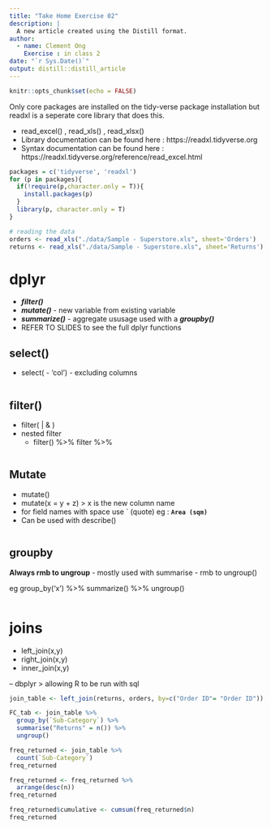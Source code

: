 ```yaml
---
title: "Take Home Exercise 02"
description: |
  A new article created using the Distill format.
author:
  - name: Clement Ong 
    Exercise : in class 2
date: "`r Sys.Date()`"
output: distill::distill_article
---
```


```r
knitr::opts_chunk$set(echo = FALSE)
```

Only core packages are installed on the tidy-verse package installation but readxl is a seperate core library that does this.

- read_excel() , read_xls() , read_xlsx()
- Library documentation can be found here : https://readxl.tidyverse.org
- Syntax documentation can be found here : https://readxl.tidyverse.org/reference/read_excel.html 

```r
packages = c('tidyverse', 'readxl')
for (p in packages){
  if(!require(p,character.only = T)){
    install.packages(p)
  }
  library(p, character.only = T)
}
```

```r
# reading the data 
orders <- read_xls("./data/Sample - Superstore.xls", sheet='Orders')
returns <- read_xls("./data/Sample - Superstore.xls", sheet='Returns')
```

# dplyr 

- ***filter()***
- ***mutate()*** - new variable from existing variable 
- ***summarize()*** - aggregate ususage used with a ***groupby()***
- REFER TO SLIDES to see the full dplyr functions 

## select() 

- select( - 'col') - excluding columns 

```r

```

## filter()

- filter(<cond> | <cond> & <cond>)
- nested filter 
  + filter() %>% filter %>%

```r

```

## Mutate 

- mutate(<calculated formula>)
 + mutate(x = y + z) > x is the new column name 
 + for field names with space use \` (quote) eg : **`Area (sqm)`**
- Can be used with describe()

```r

```

## groupby 

**Always rmb to ungroup**
- mostly used with summarise 
- rmb to ungroup() 

eg group_by('x') %>% summarize() %>% ungroup() 


```r

```

# joins

- left_join(x,y)
- right_join(x,y)
- inner_join(x,y)

-- dbplyr > allowing R to be run with sql

```r
join_table <- left_join(returns, orders, by=c("Order ID"= "Order ID"))
```

```r
FC_tab <- join_table %>%
  group_by(`Sub-Category`) %>%
  summarise("Returns" = n()) %>%
  ungroup()
```

```r

freq_returned <- join_table %>% 
  count(`Sub-Category`)
freq_returned
```

```r
freq_returned <- freq_returned %>%
  arrange(desc(n))
freq_returned
```

```r
freq_returned$cumulative <- cumsum(freq_returned$n)
freq_returned
```








